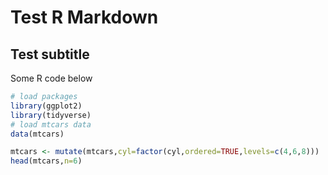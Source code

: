 # Test R Markdown
## Test subtitle

Some R code below

```r
# load packages
library(ggplot2)
library(tidyverse)
# load mtcars data
data(mtcars)

mtcars <- mutate(mtcars,cyl=factor(cyl,ordered=TRUE,levels=c(4,6,8)))
head(mtcars,n=6)

```